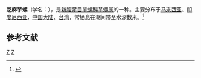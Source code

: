 {{Speciesbox 
| taxon = Conus pulicarius
| authority = Hwass, 1792
| image = Conus_pulicarius.shell001.jpg
}}
'''芝麻芋螺'''（学名：''{{lang|la|Conus pulicarius}}''），是[[新腹足目|新腹足目]][[芋螺科|芋螺科]][[芋螺属|芋螺属]]的一种。主要分布于[[马来西亚|马来西亚]]、[[印度尼西亚|印度尼西亚]]、[[中国大陆|中国大陆]]、[[台湾|台湾]]，常栖息在潮间带至水深数米。<ref>{{cite web|url=http://shell.sinica.edu.tw/chinese/shellbase_detail.php?science_no=1604|title=国际贝库：芝麻芋螺|publisher=台湾贝类资料库|accessdate=2009-08-11|archive-date=2016-03-04|archive-url=https://web.archive.org/web/20160304090854/http://shell.sinica.edu.tw/chinese/shellbase_detail.php?science_no=1604|dead-url=no}}</ref>

== 参考文献 ==
{{reflist}}
{{Taxonbar}}

[[Category:1792年描述的动物|Z]]
[[Category:芋螺属|Z]]